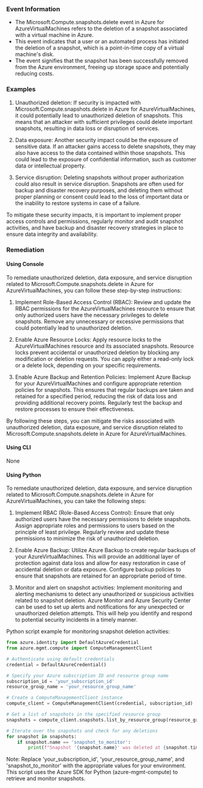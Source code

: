 
### Event Information

- The Microsoft.Compute.snapshots.delete event in Azure for AzureVirtualMachines refers to the deletion of a snapshot associated with a virtual machine in Azure.
- This event indicates that a user or an automated process has initiated the deletion of a snapshot, which is a point-in-time copy of a virtual machine's disk.
- The event signifies that the snapshot has been successfully removed from the Azure environment, freeing up storage space and potentially reducing costs.


### Examples

1. Unauthorized deletion: If security is impacted with Microsoft.Compute.snapshots.delete in Azure for AzureVirtualMachines, it could potentially lead to unauthorized deletion of snapshots. This means that an attacker with sufficient privileges could delete important snapshots, resulting in data loss or disruption of services.

2. Data exposure: Another security impact could be the exposure of sensitive data. If an attacker gains access to delete snapshots, they may also have access to the data contained within those snapshots. This could lead to the exposure of confidential information, such as customer data or intellectual property.

3. Service disruption: Deleting snapshots without proper authorization could also result in service disruption. Snapshots are often used for backup and disaster recovery purposes, and deleting them without proper planning or consent could lead to the loss of important data or the inability to restore systems in case of a failure.

To mitigate these security impacts, it is important to implement proper access controls and permissions, regularly monitor and audit snapshot activities, and have backup and disaster recovery strategies in place to ensure data integrity and availability.

### Remediation

#### Using Console

To remediate unauthorized deletion, data exposure, and service disruption related to Microsoft.Compute.snapshots.delete in Azure for AzureVirtualMachines, you can follow these step-by-step instructions:

1. Implement Role-Based Access Control (RBAC): Review and update the RBAC permissions for the AzureVirtualMachines resource to ensure that only authorized users have the necessary privileges to delete snapshots. Remove any unnecessary or excessive permissions that could potentially lead to unauthorized deletion.

2. Enable Azure Resource Locks: Apply resource locks to the AzureVirtualMachines resource and its associated snapshots. Resource locks prevent accidental or unauthorized deletion by blocking any modification or deletion requests. You can apply either a read-only lock or a delete lock, depending on your specific requirements.

3. Enable Azure Backup and Retention Policies: Implement Azure Backup for your AzureVirtualMachines and configure appropriate retention policies for snapshots. This ensures that regular backups are taken and retained for a specified period, reducing the risk of data loss and providing additional recovery points. Regularly test the backup and restore processes to ensure their effectiveness.

By following these steps, you can mitigate the risks associated with unauthorized deletion, data exposure, and service disruption related to Microsoft.Compute.snapshots.delete in Azure for AzureVirtualMachines.

#### Using CLI

None

#### Using Python

To remediate unauthorized deletion, data exposure, and service disruption related to Microsoft.Compute.snapshots.delete in Azure for AzureVirtualMachines, you can take the following steps:

1. Implement RBAC (Role-Based Access Control): Ensure that only authorized users have the necessary permissions to delete snapshots. Assign appropriate roles and permissions to users based on the principle of least privilege. Regularly review and update these permissions to minimize the risk of unauthorized deletion.

2. Enable Azure Backup: Utilize Azure Backup to create regular backups of your AzureVirtualMachines. This will provide an additional layer of protection against data loss and allow for easy restoration in case of accidental deletion or data exposure. Configure backup policies to ensure that snapshots are retained for an appropriate period of time.

3. Monitor and alert on snapshot activities: Implement monitoring and alerting mechanisms to detect any unauthorized or suspicious activities related to snapshot deletion. Azure Monitor and Azure Security Center can be used to set up alerts and notifications for any unexpected or unauthorized deletion attempts. This will help you identify and respond to potential security incidents in a timely manner.

Python script example for monitoring snapshot deletion activities:

```python
from azure.identity import DefaultAzureCredential
from azure.mgmt.compute import ComputeManagementClient

# Authenticate using default credentials
credential = DefaultAzureCredential()

# Specify your Azure subscription ID and resource group name
subscription_id = 'your_subscription_id'
resource_group_name = 'your_resource_group_name'

# Create a ComputeManagementClient instance
compute_client = ComputeManagementClient(credential, subscription_id)

# Get a list of snapshots in the specified resource group
snapshots = compute_client.snapshots.list_by_resource_group(resource_group_name)

# Iterate over the snapshots and check for any deletions
for snapshot in snapshots:
    if snapshot.name == 'snapshot_to_monitor':
        print(f"Snapshot '{snapshot.name}' was deleted at {snapshot.time_created}")
```

Note: Replace 'your_subscription_id', 'your_resource_group_name', and 'snapshot_to_monitor' with the appropriate values for your environment. This script uses the Azure SDK for Python (azure-mgmt-compute) to retrieve and monitor snapshots.

